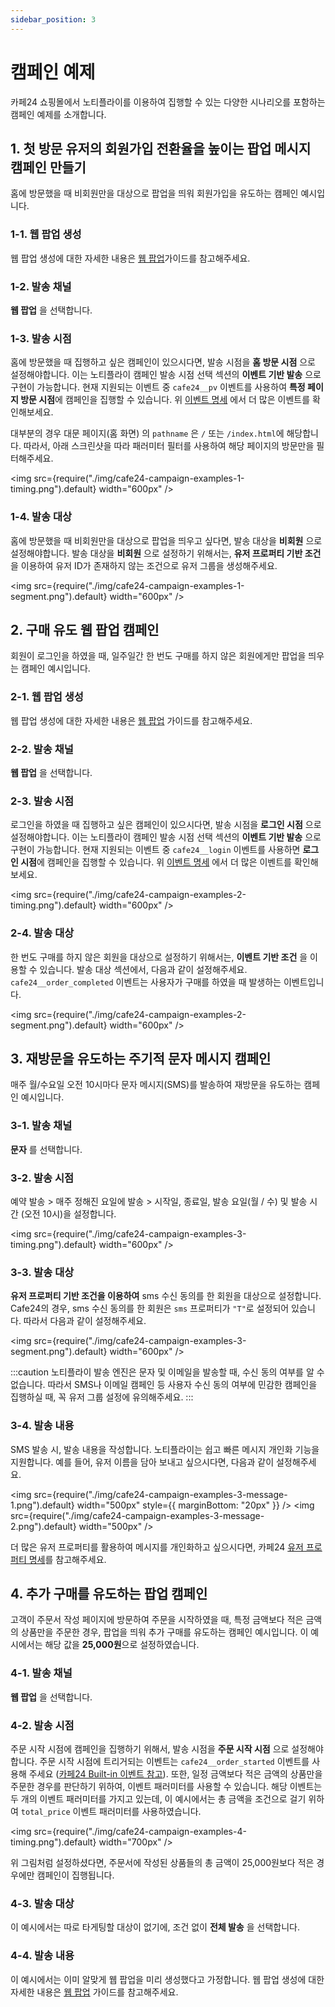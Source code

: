 ```yaml
---
sidebar_position: 3
---
```


# 캠페인 예제

카페24 쇼핑몰에서 노티플라이를 이용하여 집행할 수 있는 다양한 시나리오를 포함하는 캠페인 예제를 소개합니다.

## 1. 첫 방문 유저의 회원가입 전환율을 높이는 팝업 메시지 캠페인 만들기

홈에 방문했을 때 비회원만을 대상으로 팝업을 띄워 회원가입을 유도하는 캠페인 예시입니다.

### 1-1. 웹 팝업 생성

웹 팝업 생성에 대한 자세한 내용은 [웹 팝업](/ko/user-guide/web-message/guide)가이드를 참고해주세요.

### 1-2. 발송 채널

**웹 팝업** 을 선택합니다.

### 1-3. 발송 시점

홈에 방문했을 때 집행하고 싶은 캠페인이 있으시다면, 발송 시점을 **홈 방문 시점** 으로 설정해야합니다.
이는 노티플라이 캠페인 발송 시점 선택 섹션의 **이벤트 기반 발송** 으로 구현이 가능합니다.
현재 지원되는 이벤트 중 `cafe24__pv` 이벤트를 사용하여 **특정 페이지 방문 시점**에 캠페인을 집행할 수 있습니다.
위 [이벤트 명세](/ko/user-guide/cafe24/cafe24-spec#이벤트) 에서 더 많은 이벤트를 확인해보세요.

대부분의 경우 대문 페이지(홈 화면) 의 `pathname` 은 `/` 또는 `/index.html`에 해당합니다. 따라서, 아래 스크린샷을 따라 패러미터 필터를 사용하여 해당 페이지의 방문만을 필터해주세요.

<img
  src={require("./img/cafe24-campaign-examples-1-timing.png").default}
  width="600px"
/>

### 1-4. 발송 대상

홈에 방문했을 때 비회원만을 대상으로 팝업을 띄우고 싶다면, 발송 대상을 **비회원** 으로 설정해야합니다.
발송 대상을 **비회원** 으로 설정하기 위해서는, **유저 프로퍼티 기반 조건**을 이용하여 유저 ID가 존재하지 않는 조건으로 유저 그룹을 생성해주세요.

<img
  src={require("./img/cafe24-campaign-examples-1-segment.png").default}
  width="600px"
/>

## 2. 구매 유도 웹 팝업 캠페인

회원이 로그인을 하였을 때, 일주일간 한 번도 구매를 하지 않은 회원에게만 팝업을 띄우는 캠페인 예시입니다.

### 2-1. 웹 팝업 생성

웹 팝업 생성에 대한 자세한 내용은 [웹 팝업](/ko/user-guide/web-message/guide) 가이드를 참고해주세요.

### 2-2. 발송 채널

**웹 팝업** 을 선택합니다.

### 2-3. 발송 시점

로그인을 하였을 때 집행하고 싶은 캠페인이 있으시다면, 발송 시점을 **로그인 시점** 으로 설정해야합니다.
이는 노티플라이 캠페인 발송 시점 선택 섹션의 **이벤트 기반 발송** 으로 구현이 가능합니다.
현재 지원되는 이벤트 중 `cafe24__login` 이벤트를 사용하면 **로그인 시점**에 캠페인을 집행할 수 있습니다.
위 [이벤트 명세](/ko/user-guide/cafe24/cafe24-spec#이벤트) 에서 더 많은 이벤트를 확인해보세요.

<img
  src={require("./img/cafe24-campaign-examples-2-timing.png").default}
  width="600px"
/>

### 2-4. 발송 대상

한 번도 구매를 하지 않은 회원을 대상으로 설정하기 위해서는, **이벤트 기반 조건** 을 이용할 수 있습니다. 발송 대상 섹션에서, 다음과 같이 설정해주세요.
`cafe24__order_completed` 이벤트는 사용자가 구매를 하였을 때 발생하는 이벤트입니다.

<img
  src={require("./img/cafe24-campaign-examples-2-segment.png").default}
  width="600px"
/>

## 3. 재방문을 유도하는 주기적 문자 메시지 캠페인

매주 월/수요일 오전 10시마다 문자 메시지(SMS)를 발송하여 재방문을 유도하는 캠페인 예시입니다.

### 3-1. 발송 채널

**문자** 를 선택합니다.

### 3-2. 발송 시점

예약 발송 > 매주 정해진 요일에 발송 > 시작일, 종료일, 발송 요일(월 / 수) 및 발송 시간 (오전 10시)을 설정합니다.

<img
  src={require("./img/cafe24-campaign-examples-3-timing.png").default}
  width="600px"
/>

### 3-3. 발송 대상

**유저 프로퍼티 기반 조건을 이용하여** sms 수신 동의를 한 회원을 대상으로 설정합니다.
Cafe24의 경우, sms 수신 동의를 한 회원은 `sms` 프로퍼티가 `"T"`로 설정되어 있습니다. 따라서 다음과 같이 설정해주세요.

<img
  src={require("./img/cafe24-campaign-examples-3-segment.png").default}
  width="600px"
/>

:::caution
노티플라이 발송 엔진은 문자 및 이메일을 발송할 때, 수신 동의 여부를 알 수 없습니다. 따라서 SMS나 이메일 캠페인 등 사용자 수신 동의 여부에 민감한 캠페인을 집행하실 때, 꼭 유저 그룹 설정에 유의해주세요.
:::

### 3-4. 발송 내용

SMS 발송 시, 발송 내용을 작성합니다. 노티플라이는 쉽고 빠른 메시지 개인화 기능을 지원합니다. 예를 들어, 유저 이름을 담아 보내고 싶으시다면, 다음과 같이 설정해주세요.

<img
  src={require("./img/cafe24-campaign-examples-3-message-1.png").default}
  width="500px"
  style={{ marginBottom: "20px" }}
/>
<img
  src={require("./img/cafe24-campaign-examples-3-message-2.png").default}
  width="500px"
/>

더 많은 유저 프로퍼티를 활용하여 메시지를 개인화하고 싶으시다면, 카페24 [유저 프로퍼티 명세](/ko/user-guide/cafe24/cafe24-spec#유저-프로퍼티)를 참고해주세요.

## 4. 추가 구매를 유도하는 팝업 캠페인

고객이 주문서 작성 페이지에 방문하여 주문을 시작하였을 때, 특정 금액보다 적은 금액의 상품만을 주문한 경우, 팝업을 띄워 추가 구매를 유도하는 캠페인 예시입니다. 이 예시에서는 해당 값을 **25,000원**으로 설정하였습니다.

### 4-1. 발송 채널

**웹 팝업** 을 선택합니다.

### 4-2. 발송 시점

주문 시작 시점에 캠페인을 집행하기 위해서, 발송 시점을 **주문 시작 시점** 으로 설정해야합니다.
주문 시작 시점에 트리거되는 이벤트는 `cafe24__order_started` 이벤트를 사용해 주세요 ([카페24 Built-in 이벤트 참고](/ko/user-guide/cafe24/cafe24-spec#built-in-이벤트)).
또한, 일정 금액보다 적은 금액의 상품만을 주문한 경우를 판단하기 위하여, 이벤트 패러미터를 사용할 수 있습니다.
해당 이벤트는 두 개의 이벤트 패러미터를 가지고 있는데, 이 예시에서는 총 금액을 조건으로 걸기 위하여 `total_price` 이벤트 패러미터를 사용하였습니다.

<img
  src={require("./img/cafe24-campaign-examples-4-timing.png").default}
  width="700px"
/>

위 그림처럼 설정하셨다면, 주문서에 작성된 상품들의 총 금액이 25,000원보다 적은 경우에만 캠페인이 집행됩니다.

### 4-3. 발송 대상

이 예시에서는 따로 타게팅할 대상이 없기에, 조건 없이 **전체 발송** 을 선택합니다.

### 4-4. 발송 내용

이 예시에서는 이미 알맞게 웹 팝업을 미리 생성했다고 가정합니다. 웹 팝업 생성에 대한 자세한 내용은 [웹 팝업](/ko/user-guide/web-message/guide) 가이드를 참고해주세요.

